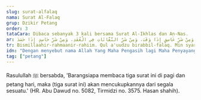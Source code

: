 ```yaml
---
slug: surat-alfalaq
nama: Surat Al-Falaq
grup: Dzikir Petang
order: 3
tataCara: Dibaca sebanyak 3 kali bersama Surat Al-Ikhlas dan An-Nas.
ar: بِسْمِ اللَّهِ الرَّحْمَنِ الرَّحِيمِ. قُلْ أَعُوذُ بِرَبِّ الْفَلَقِ. مِنْ شَرِّ مَا خَلَقَ. وَمِنْ شَرِّ غَاسِقٍ إِذَا وَقَبَ. وَمِنْ شَرِّ النَّفَّاثَاتِ فِي الْعُقَدِ. وَمِنْ شَرِّ حَاسِدٍ إِذَا حَسَدَ.
tr: Bismillaahir-rahmaanir-rahiim. Qul a'uudzu birabbil-falaq. Min syarri maa khalaq. Wa min syarri ghaasiqin idzaa waqab. Wa min syarrin-naffaatsaati fil-'uqad. Wa min syarri haasidin idzaa hasad.
idn: "Dengan menyebut nama Allah Yang Maha Pengasih lagi Maha Penyayang. Katakanlah: Aku berlindung kepada Rabb yang menguasai Subuh, dari kejahatan makhluk-Nya, dan dari kejahatan malam apabila telah gelap gulita, dan dari kejahatan-kejahatan wanita tukang sihir yang menghembus pada buhul-buhul, dan dari kejahatan orang yang dengki apabila ia dengki."
tag: ["petang"]
---
```


Rasulullah ﷺ bersabda, 'Barangsiapa membaca tiga surat ini di pagi dan petang hari, maka (tiga surat ini) akan mencukupkannya dari segala sesuatu.' (HR. Abu Dawud no. 5082, Tirmidzi no. 3575. Hasan shahih).

